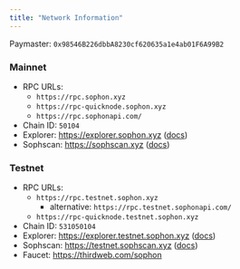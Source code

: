 ```yaml
---
title: "Network Information"
---
```


Paymaster: `0x98546B226dbbA8230cf620635a1e4ab01F6A99B2`

### Mainnet

- RPC URLs:
  - `https://rpc.sophon.xyz`
  - `https://rpc-quicknode.sophon.xyz`
  - `https://rpc.sophonapi.com/`
- Chain ID: `50104`
- Explorer: https://explorer.sophon.xyz ([docs](https://api-explorer.sophon.xyz/docs))
- Sophscan: https://sophscan.xyz ([docs](https://docs.sophscan.xyz))

### Testnet

- RPC URLs:
  - `https://rpc.testnet.sophon.xyz`
    - alternative: `https://rpc.testnet.sophonapi.com/`
  - `https://rpc-quicknode.testnet.sophon.xyz`
- Chain ID: `531050104`
- Explorer: https://explorer.testnet.sophon.xyz ([docs](https://api-explorer.sophon.xyz/docs))
- Sophscan: https://testnet.sophscan.xyz ([docs](https://docs.sophscan.xyz))
- Faucet: https://thirdweb.com/sophon